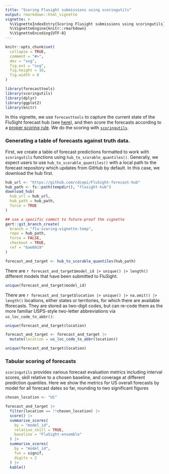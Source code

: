 ```yaml
---
title: "Scoring Flusight submissions using scoringutils"
output: rmarkdown::html_vignette
vignette: >
  %\VignetteIndexEntry{Scoring Flusight submissions using scoringutils}
  %\VignetteEngine{knitr::rmarkdown}
  %\VignetteEncoding{UTF-8}
---
```


```r
knitr::opts_chunk$set(
  collapse = TRUE,
  comment = "#>",
  dev = "svg",
  fig.ext = "svg",
  fig.height = 16,
  fig.width = 8
)
```

```r
library(forecasttools)
library(scoringutils)
library(dplyr)
library(ggplot2)
library(knitr)
```

In this vignette, we use `forecasttools` to capture the current state of the FluSight forecast hub (see [here](https://github.com/cdcepi/FluSight-forecast-hub)), and then score the forecasts according to a [proper scoring rule](https://en.wikipedia.org/wiki/Scoring_rule). We do the scoring with [`scoringutils`](https://github.com/epiforecasts/scoringutils).

### Generating a table of forecasts against truth data.

First, we create a table of forecast predictions formatted to work with `scoringutils` functions using `hub_to_scorable_quantiles()`. Generally, we expect users to use `hub_to_scorable_quantiles()` with a local path to the forecast repository which updates from GitHub by default. In this case, we download the hub first.

```r
hub_url <- "https://github.com/cdcepi/FluSight-forecast-hub"
hub_path <- fs::path(tempdir(), "flusight-hub")
download_hub(
  hub_url = hub_url,
  hub_path = hub_path,
  force = TRUE
)
```

```r
## use a specific commit to future-proof the vignette
gert::git_branch_create(
  branch = "flu-scoring-vignette-temp",
  repo = hub_path,
  force = FALSE,
  checkout = TRUE,
  ref = "6ae6919"
)
```

```r
forecast_and_target <- hub_to_scorable_quantiles(hub_path)
```

There are `r forecast_and_target$model_id |> unique() |> length()` different models that have been submitted to FluSight.

```r
unique(forecast_and_target$model_id)
```

There are `r forecast_and_target$location |> unique() |> na.omit() |> length()` locations, either states or territories, for which there are available fforecasts. They are stored as two-digit codes, but can re-code them as the more familiar USPS-style two-letter abbreviations via `us_loc_code_to_abbr()`:

```r
unique(forecast_and_target$location)

forecast_and_target <- forecast_and_target |>
  mutate(location = us_loc_code_to_abbr(location))

unique(forecast_and_target$location)
```

### Tabular scoring of forecasts

`scoringutils` provides various forecast evaluation metrics including interval scores, skill relative to a chosen baseline, and coverage at different prediction quantiles. Here we show the metrics for US overall forecasts by model for all forecast dates so far, rounding to two significant figures


```r
chosen_location <- "US"

forecast_and_target |>
  filter(location == !!chosen_location) |>
  score() |>
  summarise_scores(
    by = "model_id",
    relative_skill = TRUE,
    baseline = "FluSight-ensemble"
  ) |>
  summarise_scores(
    by = "model_id",
    fun = signif,
    digits = 2
  ) |>
  kable()
```
